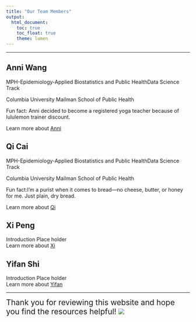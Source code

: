 ```yaml
---
title: "Our Team Members"
output: 
  html_document:
    toc: true
    toc_float: true
    theme: lumen
---
```


----------------

## **Anni Wang**
MPH-Epidemiology-Applied Biostatistics and Public HealthData Science Track

Columbia University Mailman School of Public Health

Fun fact: Anni decided to become a registered yoga teacher because of lululemon trainer discount.

Learn more about [Anni](https://aw2468.github.io/)

## **Qi Cai**
MPH-Epidemiology-Applied Biostatistics and Public HealthData Science Track

Columbia University Mailman School of Public Health

Fun fact:I’m a purist when it comes to bread—no cheese, butter, or honey for me. Just plain, dry bread.

Learn more about [Qi](https://cathy237-cq.github.io)

## **Xi Peng**
Introduction Place holder<br>
Learn more about [Xi](website link place holder)

## **Yifan Shi**
Introduction Place holder<br>
Learn more about [Yifan](website link place holder)

---

<span style="font-size: 1.5em;"> Thank you for reviewing this website and hope you find the resources helpful!
![](Pics/giphy (1).webp)